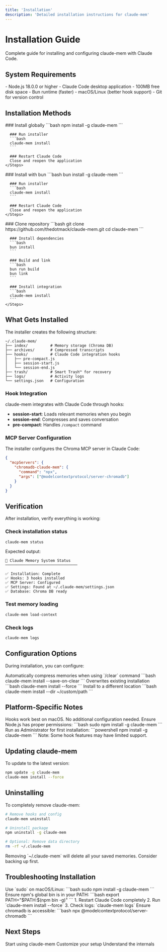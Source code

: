 ```yaml
---
title: 'Installation'
description: 'Detailed installation instructions for claude-mem'
---
```



# Installation Guide

Complete guide for installing and configuring claude-mem with Claude Code.

## System Requirements

<CardGrid cols={2}>
  <Card title="Required" icon="check-circle">
    - Node.js 18.0.0 or higher
    - Claude Code desktop application
    - 100MB free disk space
  </Card>
  <Card title="Recommended" icon="star">
    - Bun runtime (faster)
    - macOS/Linux (better hook support)
    - Git for version control
  </Card>
</CardGrid>

## Installation Methods

<Tabs>
  <Tab title="npm (Recommended)">
    <Steps>
      ### Install globally
      ```bash
      npm install -g claude-mem
      ```

      ### Run installer
      ```bash
      claude-mem install
      ```

      ### Restart Claude Code
      Close and reopen the application
    </Steps>
  </Tab>

  <Tab title="Bun">
    <Steps>
      ### Install with bun
      ```bash
      bun install -g claude-mem
      ```

      ### Run installer
      ```bash
      claude-mem install
      ```

      ### Restart Claude Code
      Close and reopen the application
    </Steps>
  </Tab>

  <Tab title="From Source">
    <Steps>
      ### Clone repository
      ```bash
      git clone https://github.com/thedotmack/claude-mem.git
      cd claude-mem
      ```

      ### Install dependencies
      ```bash
      bun install
      ```

      ### Build and link
      ```bash
      bun run build
      bun link
      ```

      ### Install integration
      ```bash
      claude-mem install
      ```
    </Steps>
  </Tab>
</Tabs>

## What Gets Installed

The installer creates the following structure:

```
~/.claude-mem/
├── index/          # Memory storage (Chroma DB)
├── archives/       # Compressed transcripts
├── hooks/          # Claude Code integration hooks
│   ├── pre-compact.js
│   ├── session-start.js
│   └── session-end.js
├── trash/          # Smart Trash™ for recovery
├── logs/           # Activity logs
└── settings.json   # Configuration
```

### Hook Integration

claude-mem integrates with Claude Code through hooks:

- **session-start**: Loads relevant memories when you begin
- **session-end**: Compresses and saves conversation
- **pre-compact**: Handles `/compact` command

### MCP Server Configuration

The installer configures the Chroma MCP server in Claude Code:

```json
{
  "mcpServers": {
    "chromadb-claude-mem": {
      "command": "npx",
      "args": ["@modelcontextprotocol/server-chromadb"]
    }
  }
}
```

## Verification

After installation, verify everything is working:

<Steps>

### Check installation status

```bash
claude-mem status
```

Expected output:
```
🧠 Claude Memory System Status
────────────────────────────────

✅ Installation: Complete
✅ Hooks: 3 hooks installed
✅ MCP Server: Configured
✅ Settings: Found at ~/.claude-mem/settings.json
✅ Database: Chroma DB ready
```

### Test memory loading

```bash
claude-mem load-context
```

### Check logs

```bash
claude-mem logs
```

</Steps>

## Configuration Options

During installation, you can configure:

<AccordionGroup>
  <Accordion title="Save on Clear">
    Automatically compress memories when using `/clear` command
    ```bash
    claude-mem install --save-on-clear
    ```
  </Accordion>

  <Accordion title="Force Reinstall">
    Overwrites existing installation
    ```bash
    claude-mem install --force
    ```
  </Accordion>

  <Accordion title="Custom Directory">
    Install to a different location
    ```bash
    claude-mem install --dir ~/custom/path
    ```
  </Accordion>
</AccordionGroup>

## Platform-Specific Notes

<Tabs>
  <Tab title="macOS">
    <Note>
      Hooks work best on macOS. No additional configuration needed.
    </Note>
  </Tab>

  <Tab title="Linux">
    <Warning>
      Ensure Node.js has proper permissions:
      ```bash
      sudo npm install -g claude-mem
      ```
    </Warning>
  </Tab>

  <Tab title="Windows">
    <Warning>
      Run as Administrator for first installation:
      ```powershell
      npm install -g claude-mem
      ```
      Note: Some hook features may have limited support.
    </Warning>
  </Tab>
</Tabs>

## Updating claude-mem

To update to the latest version:

```bash
npm update -g claude-mem
claude-mem install --force
```

## Uninstalling

To completely remove claude-mem:

```bash
# Remove hooks and config
claude-mem uninstall

# Uninstall package
npm uninstall -g claude-mem

# Optional: Remove data directory
rm -rf ~/.claude-mem
```

<Warning>
  Removing `~/.claude-mem` will delete all your saved memories. Consider backing up first.
</Warning>

## Troubleshooting Installation

<AccordionGroup>
  <Accordion title="Permission denied errors">
    Use `sudo` on macOS/Linux:
    ```bash
    sudo npm install -g claude-mem
    ```
  </Accordion>

  <Accordion title="Command not found">
    Ensure npm's global bin is in your PATH:
    ```bash
    export PATH="$PATH:$(npm bin -g)"
    ```
  </Accordion>

  <Accordion title="Hooks not triggering">
    1. Restart Claude Code completely
    2. Run `claude-mem install --force`
    3. Check logs: `claude-mem logs`
  </Accordion>

  <Accordion title="MCP server errors">
    Ensure chromadb is accessible:
    ```bash
    npx @modelcontextprotocol/server-chromadb
    ```
  </Accordion>
</AccordionGroup>

## Next Steps

<CardGrid cols={3}>
  <Card title="Quick Start" icon="rocket" href="/quickstart">
    Start using claude-mem
  </Card>
  <Card title="Configuration" icon="cog" href="/configuration/settings">
    Customize your setup
  </Card>
  <Card title="How It Works" icon="info" href="/concepts/how-it-works">
    Understand the internals
  </Card>
</CardGrid>